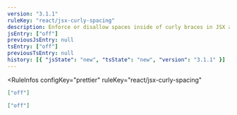 ```yaml
---
version: "3.1.1"
ruleKey: "react/jsx-curly-spacing"
description: Enforce or disallow spaces inside of curly braces in JSX attributes and expressions
jsEntry: ["off"]
previousJsEntry: null
tsEntry: ["off"]
previousTsEntry: null
history: [{ "jsState": "new", "tsState": "new", "version": "3.1.1" }]
---
```


<RuleInfos 
  configKey="prettier" 
  ruleKey="react/jsx-curly-spacing" 
>

```json
["off"]
```

```json
["off"]
```

</RuleInfos>
